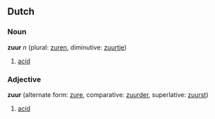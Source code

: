 ==Dutch==
===Noun===
'''zuur''' ''n'' (plural: [[zuren]], diminutive: [[zuurtje]])

# [[acid]]

===Adjective===
'''zuur''' (alternate form: [[zure]], comparative: [[zuurder]], superlative: [[zuurst]])

# [[acid]]